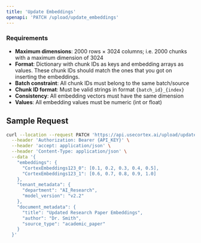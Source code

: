 ```yaml
---
title: 'Update Embeddings'
openapi: 'PATCH /upload/update_embeddings'
---
```


### Requirements
- **Maximum dimensions**: 2000 rows × 3024 columns; i.e. 2000 chunks with a maximum dimension of 3024
- **Format**: Dictionary with chunk IDs as keys and embedding arrays as values. These chunk IDs should match the ones that you got on inserting the embeddings.
- **Batch constraint**: All chunk IDs must belong to the same batch/source
- **Chunk ID format**: Must be valid strings in format `{batch_id}_{index}`
- **Consistency**: All embedding vectors must have the same dimension
- **Values**: All embedding values must be numeric (int or float)

## Sample Request

```bash
curl --location --request PATCH 'https://api.usecortex.ai/upload/update_embeddings?tenant_id={TENANT_ID}&sub_tenant_id={SUB_TENANT_ID}' \
  --header 'Authorization: Bearer {API_KEY}' \
  --header 'accept: application/json' \
  --header 'Content-Type: application/json' \
  --data '{
    "embeddings": {
      "CortexEmbeddings123_0": [0.1, 0.2, 0.3, 0.4, 0.5],
      "CortexEmbeddings123_1": [0.6, 0.7, 0.8, 0.9, 1.0]
    },
    "tenant_metadata": {
      "department": "AI_Research",
      "model_version": "v2.2"
    },
    "document_metadata": {
      "title": "Updated Research Paper Embeddings",
      "author": "Dr. Smith",
      "source_type": "academic_paper"
    }
  }'
```
